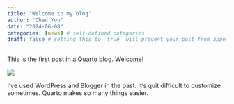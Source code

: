 ```yaml
---
title: "Welcome to my blog"
author: "Chad You"
date: "2024-06-08"
categories: [news] # self-defined categories
draft: false # setting this to `true` will prevent your post from appearing on your listing page until you're ready!
---
```


This is the first post in a Quarto blog. Welcome!

![](welcome_banner.jfif)

I've used WordPress and Blogger in the past. It's quit difficult to customize sometimes. Quarto makes so many things easier.  